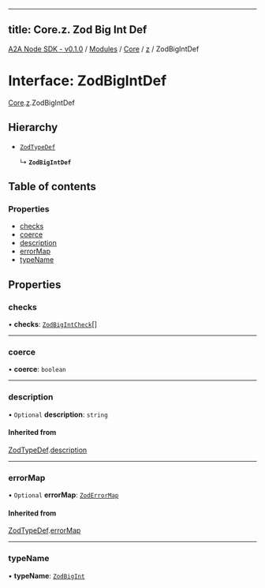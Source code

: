 
---
title: Core.z. Zod Big Int Def
---

[A2A Node SDK - v0.1.0](/api-reference/README) / [Modules](/api-reference/modules) / [Core](/api-reference/modules/Core) / [z](/api-reference/modules/Core.z) / ZodBigIntDef

# Interface: ZodBigIntDef

[Core](/api-reference/modules/Core).[z](/api-reference/modules/Core.z).ZodBigIntDef

## Hierarchy

- [`ZodTypeDef`](Core.z.ZodTypeDef)

  ↳ **`ZodBigIntDef`**

## Table of contents

### Properties

- [checks](Core.z.ZodBigIntDef.md#checks)
- [coerce](Core.z.ZodBigIntDef.md#coerce)
- [description](Core.z.ZodBigIntDef.md#description)
- [errorMap](Core.z.ZodBigIntDef.md#errormap)
- [typeName](Core.z.ZodBigIntDef.md#typename)

## Properties

### checks

• **checks**: [`ZodBigIntCheck`](../modules/Core.z.md#zodbigintcheck)[]

___

### coerce

• **coerce**: `boolean`

___

### description

• `Optional` **description**: `string`

#### Inherited from

[ZodTypeDef](Core.z.ZodTypeDef).[description](Core.z.ZodTypeDef.md#description)

___

### errorMap

• `Optional` **errorMap**: [`ZodErrorMap`](../modules/Core.z.md#zoderrormap)

#### Inherited from

[ZodTypeDef](Core.z.ZodTypeDef).[errorMap](Core.z.ZodTypeDef.md#errormap)

___

### typeName

• **typeName**: [`ZodBigInt`](../enums/Core.z.ZodFirstPartyTypeKind.md#zodbigint)
